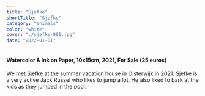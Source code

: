 ```yaml
---
title: "Sjefke"
shortTitle: "Sjefke"
category: "animals"
color: "white"
cover: "./sjefke-001.jpg"
date: "2022-01-01"
---
```

    
#### Watercolor & Ink on Paper, 10x15cm, 2021, For Sale (25 euros)
    
We met Sjefke at the summer vacation house in Oisterwijk in 2021. Sjefke is a very active Jack Russel who likes to jump a lot. He also liked to bark at the kids as they jumped in the pool.